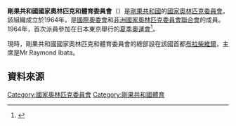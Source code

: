 {{Infobox National Olympic Committee
| title = 剛果共和國國家奧林匹克和體育委員會
| logo = 
| 國家或地區 = CGO
| 國家或地區編碼 = CGO
| 成立日期 = 1964年
| 加入國際奧委會 = 1964年
| 所屬成員 = [[非洲國家奧林匹克委員會聯合會|非洲國家奧林匹克委員會聯合會]]
| 總部 = 剛果共和國[[布拉柴維爾|布拉柴維爾]]
| 會長 = Mr Raymond Ibata
| 秘書長 =
| 網頁 = 
}}
'''剛果共和國國家奧林匹克和體育委員會'''（{{lang|en|Congo National Olympic and Sports Committee}}）是[[剛果共和國|剛果共和國]]的[[國家奧林匹克委員會|國家奧林匹克委員會]]。該組織成立於1964年，是[[國際奧委會|國際奧委會]]和[[非洲國家奧林匹克委員會聯合會|非洲國家奧林匹克委員會聯合會]]的成員。1964年，首次派員參加在日本東京舉行的[[1964年夏季奧林匹克運動會|夏季奧運會]]<ref>{{Cite web |url=http://www.sports-reference.com/olympics/countries/CGO/ |title=Congo |access-date=2014-04-02 |archive-url=https://web.archive.org/web/20090220002340/http://www.sports-reference.com/olympics/countries/CGO/ |archive-date=2009-02-20 |dead-url=yes }}</ref>。

現時，剛果共和國國家奧林匹克和體育委員會的總部設在該國首都[[布拉柴維爾|布拉柴維爾]]，主席是Mr Raymond Ibata。 

==資料來源==
{{Reflist}}

{{非洲國家奧林匹克委員會聯合會}}
{{Authority control}}

[[Category:國家奧林匹克委員會|Category:國家奧林匹克委員會]]
[[Category:剛果共和國體育|Category:剛果共和國體育]]